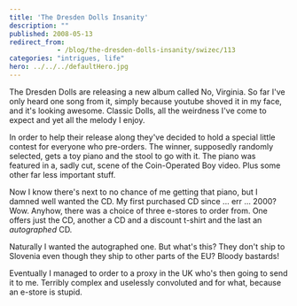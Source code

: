 ```yaml
---
title: 'The Dresden Dolls Insanity'
description: ""
published: 2008-05-13
redirect_from: 
            - /blog/the-dresden-dolls-insanity/swizec/113
categories: "intrigues, life"
hero: ../../../defaultHero.jpg
---
```

The Dresden Dolls are releasing a new album called No, Virginia. So far I&#x27;ve only heard one song from it, simply because youtube shoved it in my face, and it&#x27;s looking awesome. Classic Dolls, all the weirdness I&#x27;ve come to expect and yet all the melody I enjoy.

In order to help their release along they&#x27;ve decided to hold a special little contest for everyone who pre-orders. The winner, supposedly randomly selected, gets a toy piano and the stool to go with it. The piano was featured in a, sadly cut, scene of the Coin-Operated Boy video. Plus some other far less important stuff.

Now I know there&#x27;s next to no chance of me getting that piano, but I damned well wanted the CD. My first purchased CD since ... err ... 2000? Wow. Anyhow, there was a choice of three e-stores to order from. One offers just the CD, another a CD and a discount t-shirt and the last an _autographed_ CD.

Naturally I wanted the autographed one. But what&#x27;s this? They don&#x27;t ship to Slovenia even though they ship to other parts of the EU? Bloody bastards!

Eventually I managed to order to a proxy in the UK who&#x27;s then going to send it to me. Terribly complex and uselessly convoluted and for what, because an e-store is stupid.
